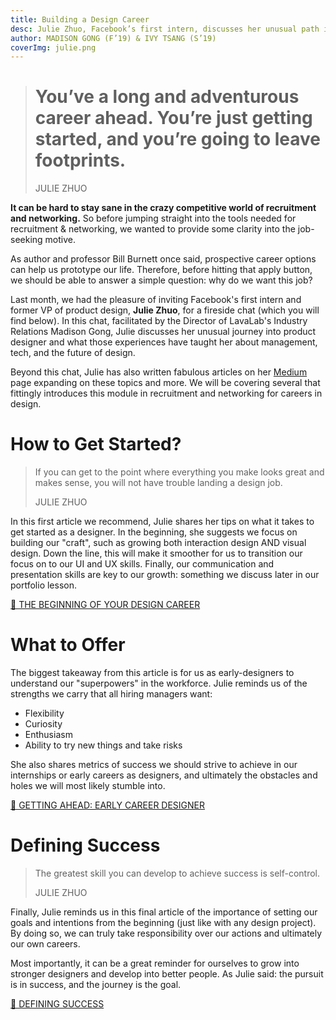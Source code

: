 ```yaml
---
title: Building a Design Career
desc: Julie Zhuo, Facebook’s first intern, discusses her unusual path into product design and the tech world at large.
author: MADISON GONG (F’19) & IVY TSANG (S’19)
coverImg: julie.png
---
```


> # You’ve a long and adventurous career ahead. You’re just getting started, and you’re going to leave footprints.
>
> JULIE ZHUO

**It can be hard to stay sane in the crazy competitive world of recruitment and networking.** So before jumping straight into the tools needed for recruitment & networking, we wanted to provide some clarity into the job-seeking motive. 

As author and professor Bill Burnett once said, prospective career options can help us prototype our life. Therefore, before hitting that apply button, we should be able to answer a simple question: why do we want this job? ‍

Last month, we had the pleasure of inviting Facebook's first intern and former VP of product design, **Julie Zhuo**, for a fireside chat (which you will find below). In this chat, facilitated by the Director of LavaLab's Industry Relations Madison Gong, Julie discusses her unusual journey into product designer and what those experiences have taught her about management, tech, and the future of design. 

Beyond this chat, Julie has also written fabulous articles on her [Medium](https://medium.com/@joulee) page expanding on these topics and more. We will be covering several that fittingly introduces this module in recruitment and networking for careers in design.

<YoutubePlayer url="https://www.youtube.com/watch?v=o4XEYQVUAxk" />

# How to Get Started?

> If you can get to the point where everything you make looks great and makes sense, you will not have trouble landing a design job.
>
> JULIE ZHUO

In this first article we recommend, Julie shares her tips on what it takes to get started as a designer. In the beginning, she suggests we focus on building our "craft", such as growing both interaction design AND visual design. Down the line, this will make it smoother for us to transition our focus on to our UI and UX skills. Finally, our communication and presentation skills are key to our growth: something we discuss later in our portfolio lesson.

[🔗 THE BEGINNING OF YOUR DESIGN CAREER](https://medium.com/the-year-of-the-looking-glass/the-beginning-of-your-design-career-549828025494)

# What to Offer

The biggest takeaway from this article is for us as early-designers to understand our "superpowers" in the workforce. Julie reminds us of the strengths we carry that all hiring managers want:

- Flexibility
- Curiosity
- Enthusiasm
- Ability to try new things and take risks

She also shares metrics of success we should strive to achieve in our internships or early careers as designers, and ultimately the obstacles and holes we will most likely stumble into.

[🔗 GETTING AHEAD: EARLY CAREER DESIGNER](https://medium.com/the-year-of-the-looking-glass/coffee-chat-series-1-getting-ahead-as-an-early-career-designer-12d0c0aaec67)

# Defining Success

> The greatest skill you can develop to achieve success is self-control.
>
> JULIE ZHUO

Finally, Julie reminds us in this final article of the importance of setting our goals and intentions from the beginning (just like with any design project). By doing so, we can truly take responsibility over our actions and ultimately our own careers. 

Most importantly, it can be a great reminder for ourselves to grow into stronger designers and develop into better people. As Julie said: the pursuit is in success, and the journey is the goal.

[🔗 DEFINING SUCCESS](https://medium.com/the-year-of-the-looking-glass/how-to-define-success-5266e85b6cd0)